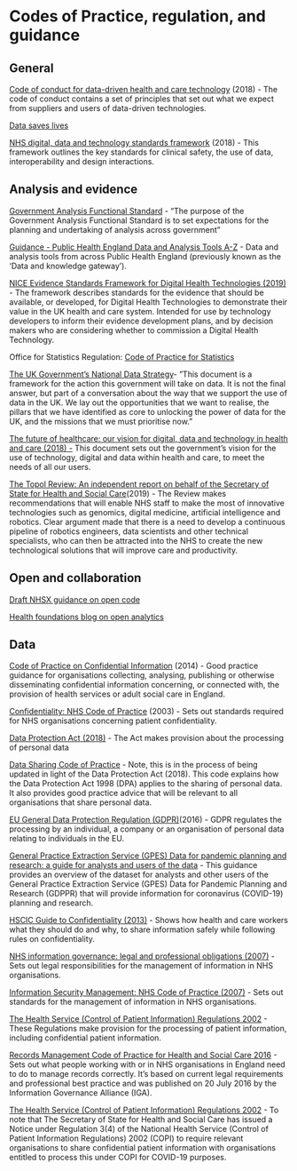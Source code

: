 # Codes of Practice, regulation, and guidance

## General

[Code of conduct for data-driven health and care technology](https://www.gov.uk/government/publications/code-of-conduct-for-data-driven-health-and-care-technology) (2018) - The code of conduct contains a set of principles that set out what we expect from suppliers and users of data-driven technologies.

[Data saves lives](https://www.gov.uk/government/publications/data-saves-lives-reshaping-health-and-social-care-with-data-draft/data-saves-lives-reshaping-health-and-social-care-with-data-draft)

[NHS digital, data and technology standards framework](https://digital.nhs.uk/about-nhs-digital/our-work/nhs-digital-data-and-technology-standards/framework#the-nhs-digital-data-and-technology-standards) (2018) - This framework outlines the key standards for clinical safety, the use of data, interoperability and design interactions.

## Analysis and evidence

[Government Analysis Functional Standard](https://www.gov.uk/government/publications/government-analysis-functional-standard--2) - “The purpose of the Government Analysis Functional Standard is to set expectations for the planning and undertaking of analysis across government”

[Guidance - Public Health England Data and Analysis Tools A-Z](https://www.gov.uk/government/publications/phe-data-and-analysis-tools-a-to-z/phe-data-and-analysis-tools-a-to-z) - Data and analysis tools from across Public Health England (previously known as the 'Data and knowledge gateway').

[NICE Evidence Standards Framework for Digital Health Technologies (2019)](https://www.nice.org.uk/Media/Default/About/what-we-do/our-programmes/evidence-standards-framework/digital-evidence-standards-framework.pdf) - The framework describes standards for the evidence that should be available, or developed, for Digital Health Technologies to demonstrate their value in the UK health and care system. Intended for use by technology developers to inform their evidence development plans, and by decision makers who are considering whether to commission a Digital Health Technology.

Office for Statistics Regulation: [Code of Practice for Statistics](https://code.statisticsauthority.gov.uk/)

[The UK Government's National Data Strategy](https://www.gov.uk/government/publications/uk-national-data-strategy/national-data-strategy)- ”This document is a framework for the action this government will take on data. It is not the final answer, but part of a conversation about the way that we support the use of data in the UK. We lay out the opportunities that we want to realise, the pillars that we have identified as core to unlocking the power of data for the UK, and the missions that we must prioritise now.”

[The future of healthcare: our vision for digital, data and technology in health and care (2018) - ](https://www.gov.uk/government/publications/the-future-of-healthcare-our-vision-for-digital-data-and-technology-in-health-and-care/the-future-of-healthcare-our-vision-for-digital-data-and-technology-in-health-and-care) This document sets out the government’s vision for the use of technology, digital and data within health and care, to meet the needs of all our users.

[The Topol Review: An independent report on behalf of the Secretary of State for Health and Social Care ](https://topol.hee.nhs.uk/wp-content/uploads/HEE-Topol-Review-2019.pdf)(2019) - The Review makes recommendations that will enable NHS staff to make the most of innovative technologies such as genomics, digital medicine, artificial intelligence and robotics. Clear argument made that there is a need to develop a continuous pipeline of robotics engineers, data scientists and other technical specialists, who can then be attracted into the NHS to create the new technological solutions that will improve care and productivity.

## Open and collaboration

[Draft NHSX guidance on open code](https://github.com/nhsx/open-source-policy)

[Health foundations blog on open analytics](https://towardsdatascience.com/towards-open-health-analytics-our-guide-to-sharing-code-safely-on-github-5d1e018897cb)

## Data

[Code of Practice on Confidential Information](http://static.ukcgc.uk/docs/code.pdf) (2014) - Good practice guidance for organisations collecting, analysing, publishing or otherwise disseminating confidential information concerning, or connected with, the provision of health services or adult social care in England.

[Confidentiality: NHS Code of Practice](https://www.gov.uk/government/publications/confidentiality-nhs-code-of-practice) (2003) - Sets out standards required for NHS organisations concerning patient confidentiality.

[Data Protection Act (2018)](http://www.legislation.gov.uk/ukpga/2018/12/contents/enacted) - The Act makes provision about the processing of personal data

[Data Sharing Code of Practice](https://ico.org.uk/media/for-organisations/documents/1068/data_sharing_code_of_practice.pdf) - Note, this is in the process of being updated in light of the Data Protection Act (2018).  This code explains how the Data Protection Act 1998 (DPA) applies to the sharing of personal data. It also provides good practice advice that will be relevant to all organisations that share personal data.

[EU General Data Protection Regulation (GDPR) ](https://ec.europa.eu/commission/priorities/justice-and-fundamental-rights/data-protection/2018-reform-eu-data-protection-rules_en)(2016) - GDPR regulates the processing by an individual, a company or an organisation of personal data relating to individuals in the EU.

[General Practice Extraction Service (GPES) Data for pandemic planning and research: a guide for analysts and users of the data](https://digital.nhs.uk/coronavirus/gpes-data-for-pandemic-planning-and-research/guide-for-analysts-and-users-of-the-data) -  This guidance provides an overview of the dataset for analysts and other users of the General Practice Extraction Service (GPES) Data for Pandemic Planning and Research (GDPPR) that will provide information for coronavirus (COVID-19) planning and research.

[HSCIC Guide to Confidentiality (2013)](http://static.ukcgc.uk/docs/HSCIC-guide-to-confidentiality.pdf) - Shows how health and care workers what they should do and why, to share information safely while following rules on confidentiality.

[NHS information governance: legal and professional obligations (2007)](https://www.gov.uk/government/publications/nhs-information-governance-legal-and-professional-obligations) - Sets out legal responsibilities for the management of information in NHS organisations.

[Information Security Management: NHS Code of Practice (2007)](https://www.gov.uk/government/publications/information-security-management-nhs-code-of-practice) - Sets out standards for the management of information in NHS organisations.

[The Health Service (Control of Patient Information) Regulations 2002](http://www.legislation.gov.uk/uksi/2002/1438/contents/made) - These Regulations make provision for the processing of patient information, including confidential patient information.

[Records Management Code of Practice for Health and Social Care 2016](https://digital.nhs.uk/binaries/content/assets/legacy/pdf/n/b/records-management-cop-hsc-2016.pdf) - Sets out what people working with or in NHS organisations in England need to do to manage records correctly. It's based on current legal requirements and professional best practice and was published on 20 July 2016 by the Information Governance Alliance (IGA).

[The Health Service (Control of Patient Information) Regulations 2002](https://www.legislation.gov.uk/uksi/2002/1438/contents/made) - To note that The Secretary of State for Health and Social Care has issued a Notice under Regulation 3(4) of the National Health Service (Control of Patient Information Regulations) 2002 (COPI) to require relevant organisations to share confidential patient information with organisations entitled to process this under COPI for COVID-19 purposes.

